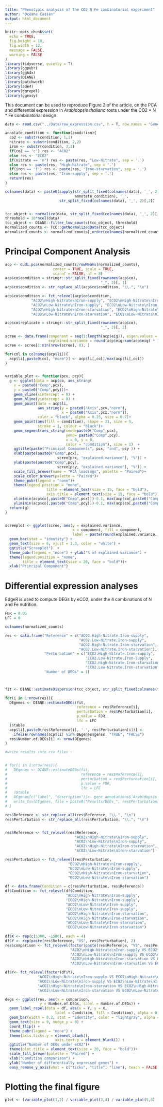 ---
title: "Phenotypic analysis of the CO2 N Fe combinatorial experiment"
author: "Océane Cassan"
output: html_document
---


```{r setup, include=FALSE}
knitr::opts_chunk$set(
  echo = TRUE,
  fig.height = 10,
  fig.width = 12,
  message = FALSE,
  warning = FALSE
)
library(tidyverse, quietly = T)
library(ggpubr)
library(ggh4x)
library(DIANE)
library(patchwork)
library(ade4)
library(ggrepel)
library(ggeasy)
```

This document can be used to reproduce Figure 2 of the article, on the PCA and differential expression in *Arabidopsis thaliana* roots under the CO2 * N * Fe combinatorial design.


```{r}

data <- read.csv("../Data/raw_expression.csv", h = T, row.names = "Gene")

annotate_condition <- function(condition){
  co2 <- substr(condition, 1,1)
  nitrate <- substr(condition, 2,2)
  iron <- substr(condition, 3,3)
  if(co2 == 'c') res <- "ACO2"
  else res <- "ECO2"
  if(nitrate == 'n') res <- paste(res, "Low-Nitrate", sep = '.')
  else res <- paste(res, "High-Nitrate", sep = '.')
  if(iron == 'f') res <- paste(res, "Iron-starvation", sep = '.')
  else res <- paste(res, "Iron-supply", sep = '.')
  return(res)
}

colnames(data) <- paste0(sapply(str_split_fixed(colnames(data), '_', 2)[,1],  
                                annotate_condition), '_', 
                         str_split_fixed(colnames(data), '_', 2)[,2])


tcc_object <- normalize(data, str_split_fixed(colnames(data), '_', 2)[,1], iteration = FALSE)
threshold = 10*ncol(data)
tcc_object <- DIANE::filter_low_counts(tcc_object, threshold)
normalized_counts <- TCC::getNormalizedData(tcc_object)
normalized_counts <- normalized_counts[,order(colnames(normalized_counts))]
```


# Principal Component Analysis

```{r}
acp <- dudi.pca(normalized_counts/rowMeans(normalized_counts), 
                      center = TRUE, scale = TRUE, 
                      scannf = FALSE, nf = 8)
acp$co$condition = stringr::str_split_fixed(rownames(acp$co), 
                                            "_", 2)[, 1]
acp$co$condition <- str_replace_all(acp$co$condition, "\\.", "\n")

acp$co$condition <- fct_relevel(acp$co$condition, 
            "ACO2\nHigh-Nitrate\nIron-supply", "ECO2\nHigh-Nitrate\nIron-supply",
            "ACO2\nLow-Nitrate\nIron-supply", "ECO2\nLow-Nitrate\nIron-supply",
            "ACO2\nHigh-Nitrate\nIron-starvation", "ECO2\nHigh-Nitrate\nIron-starvation",
            "ACO2\nLow-Nitrate\nIron-starvation", "ECO2\nLow-Nitrate\nIron-starvation")

acp$co$replicate = stringr::str_split_fixed(rownames(acp$co), 
                                            "_", 2)[, 2]

scree <- data.frame(component = seq(1:length(acp$eig)), eigen.values = acp$eig, 
                    explained.variance = round(acp$eig/sum(acp$eig) * 100, 2))
scree <- scree[1:min(nrow(scree), 8), ]

for(col in colnames(acp$li)){
  acp$li[,paste0(col, "norm")] <- acp$li[,col]/max(acp$li[,col])
}


variable_plot <- function(pcx, pcy){
  g <- ggplot(data = acp$co, aes_string(
    x = paste0("Comp",pcx),
    y = paste0("Comp",pcy)))+
    geom_vline(xintercept = 0) + 
    geom_hline(yintercept = 0) + 
    geom_point(data = acp$li, 
               aes_string(y = paste0("Axis",pcy,"norm"), 
                          x = paste0("Axis",pcx,"norm")), 
               color = "black", alpha = 0.25, size = 0.7)+
    geom_point(aes(fill = condition), shape = 21, size = 5, 
               stroke = 1, colour = "black")+
    geom_segment(aes_string(xend=paste0("Comp",pcx), 
                            yend= paste0("Comp",pcy), 
                            x = 0, y = 0, 
                            color = "condition"), size = 1)  + 
    ggtitle(paste("Principal Components", pcx, "and", pcy )) + 
    xlab(paste(paste0("Comp",pcx), 
                        scree[pcx, "explained.variance"], "%")) + 
    ylab(paste(paste0("Comp",pcy), 
                        scree[pcy, "explained.variance"], "%")) +
    scale_fill_brewer(name = "PCA loadings", palette = "Paired")+
    scale_color_brewer(palette = "Paired")+
    theme_pubr(legend = "none")+ 
    theme(legend.position = "none", 
                   title = element_text(size = 15, face = "bold"),
                   axis.title = element_text(size = 15, face = "bold")) + 
    xlim(min(acp$co[,paste0("Comp",pcx)])-0.1, max(acp$co[,paste0("Comp",pcx)])+0.1) +
    ylim(min(acp$co[,paste0("Comp",pcy)])-0.1, max(acp$co[,paste0("Comp",pcy)])+0.1)
  return(g)
}


screeplot <- ggplot(scree, aes(y = explained.variance, 
                               x = component, fill = component, 
                               label = paste(round(explained.variance, 1), "%"))) + 
  geom_bar(stat = "identity") + 
  geom_text(size = 6, vjust = 1.3, color = "white") + 
  ggtitle("Screeplot")  +
  theme_pubr(legend = "none") + ylab("% of explained variance") + 
  theme(legend.position = "none",
        title = element_text(size = 20, face = "bold"))+ 
  xlab("Principal Component")

```


# Differential expression analyses

EdgeR is used to compute DEGs by eCO2, under the 4 combinations of N and Fe nutrition.


```{r}

FDR = 0.05
LFC = 0

colnames(normalized_counts)

res <- data.frame("Reference" = c("ACO2.High-Nitrate.Iron-supply",
                                  "ACO2.Low-Nitrate.Iron-supply",
                                  "ACO2.High-Nitrate.Iron-starvation",
                                  "ACO2.Low-Nitrate.Iron-starvation"),
                  "Perturbation" = c("ECO2.High-Nitrate.Iron-supply",
                                     "ECO2.Low-Nitrate.Iron-supply",
                                     "ECO2.High-Nitrate.Iron-starvation",
                                     "ECO2.Low-Nitrate.Iron-starvation"),
                  "Number of DEGs" = 1)



fit <- DIANE::estimateDispersion(tcc_object, str_split_fixed(colnames(tcc_object$count), '_', 2)[,1])

for(i in 1:nrow(res)){
  DEgenes <- DIANE::estimateDEGs(fit,
                                 reference = res$Reference[i],
                                 perturbation = res$Perturbation[i],
                                 p.value = FDR,
                                 lfc = LFC
  )$table
  acp$li[,paste0(res$Reference[i], '-', res$Perturbation[i])] <- 
    ifelse(rownames(acp$li) %in% DEgenes$genes, "TRUE", "FALSE")
  res$Number.of.DEGs[i] <- nrow(DEgenes)
}

#write results into csv files :


# for(i in 1:nrow(res)){
#   DEgenes <- DIANE::estimateDEGs(fit,
#                                  reference = res$Reference[i],
#                                  perturbation = res$Perturbation[i],
#                                  p.value = FDR,
#                                  lfc = LFC
#   )$table
#   DEgenes[c("label", "description")]<- gene_annotations$`Arabidopsis thaliana`[DEgenes$genes,] 
#   write_tsv(DEgenes, file = paste0("Results/DEGs_", res$Perturbation[i], '_vs_', res$Reference[i],'.tsv'))
# }

res$Reference <- str_replace_all(res$Reference, "\\.", "\n")
res$Perturbation <- str_replace_all(res$Perturbation, "\\.", "\n")


res$Reference <- fct_relevel(res$Reference, 
                                "ACO2\nHigh-Nitrate\nIron-supply", 
                                "ACO2\nLow-Nitrate\nIron-supply", 
                                "ACO2\nHigh-Nitrate\nIron-starvation",
                                "ACO2\nLow-Nitrate\nIron-starvation")

res$Perturbation <- fct_relevel(res$Perturbation, 
                             "ECO2\nHigh-Nitrate\nIron-supply", 
                             "ECO2\nLow-Nitrate\nIron-supply", 
                             "ECO2\nHigh-Nitrate\nIron-starvation",
                             "ECO2\nLow-Nitrate\nIron-starvation")

df <- data.frame(Condition = c(res$Perturbation, res$Reference))
df$Condition <- fct_relevel(df$Condition,
                            "ACO2\nHigh-Nitrate\nIron-supply", 
                            "ECO2\nHigh-Nitrate\nIron-supply",
                            "ACO2\nLow-Nitrate\nIron-supply", 
                            "ECO2\nLow-Nitrate\nIron-supply", 
                            "ACO2\nHigh-Nitrate\nIron-starvation",
                            "ECO2\nHigh-Nitrate\nIron-starvation",
                            "ACO2\nLow-Nitrate\nIron-starvation",
                            "ECO2\nLow-Nitrate\nIron-starvation")
                            
df$X <- rep(c(5300, -1500), each = 4)
df$Y <- rep(paste(res$Reference, "VS", res$Perturbation), 2)
res$comparison <- fct_relevel(factor(paste(res$Reference, "VS", res$Perturbation)), 
                              "ACO2\nHigh-Nitrate\nIron-supply VS ECO2\nHigh-Nitrate\nIron-supply",
                              "ACO2\nLow-Nitrate\nIron-supply VS ECO2\nLow-Nitrate\nIron-supply",
                              "ACO2\nHigh-Nitrate\nIron-starvation VS ECO2\nHigh-Nitrate\nIron-starvation",
                              "ACO2\nLow-Nitrate\nIron-starvation VS ECO2\nLow-Nitrate\nIron-starvation")

df$Y<- fct_relevel(factor(df$Y), 
               "ACO2\nHigh-Nitrate\nIron-supply VS ECO2\nHigh-Nitrate\nIron-supply",
               "ACO2\nLow-Nitrate\nIron-supply VS ECO2\nLow-Nitrate\nIron-supply",
               "ACO2\nHigh-Nitrate\nIron-starvation VS ECO2\nHigh-Nitrate\nIron-starvation",
               "ACO2\nLow-Nitrate\nIron-starvation VS ECO2\nLow-Nitrate\nIron-starvation")

degs <- ggplot(res, aes(x = comparison,
                y = Number.of.DEGs, label = Number.of.DEGs)) + 
  geom_label_repel(data = df, aes(x = Y, y = X, 
                       label = Condition, fill = Condition), alpha = 0.8, size = 6)+ 
  geom_bar(width = 0.2, stat = "identity", color = "lightgray", alpha = 0.3) +  
  geom_text(size = 9, nudge_y = 0) +
  coord_flip() + 
  theme_pubr(legend = "none") + 
  theme(axis.ticks.y = element_blank(),
                       axis.text.y = element_blank()) + 
  ggtitle("Number of DEGs under eCO2")+ 
  theme(plot.title = element_text(size = 20, face = "bold"))+
  scale_fill_brewer(palette = "Paired") + 
  xlab("Condition comparison") + 
  ylab("Number of differentially expressed genes") + 
  easy_remove_y_axis(what = c("ticks", "title", "line"), teach = FALSE)
```

# Plotting the final figure



```{r, fig.height=12, fig.width=15}
plot <- (variable_plot(1,2) / variable_plot(3,4) / variable_plot(5,6) ) | (screeplot / degs);plot
```


